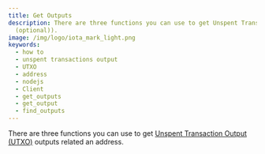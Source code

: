 ```yaml
---
title: Get Outputs
description: There are three functions you can use to get Unspent Transaction Output (UTXO) outputs related an address Client.getAddressOutputs(str), Client.getOutput(str), and Client.findOutputs(output_ids (optional), addresses
  (optional)).
image: /img/logo/iota_mark_light.png
keywords:
  - how to
  - unspent transactions output
  - UTXO
  - address
  - nodejs
  - Client
  - get_outputs
  - get_output
  - find_outputs
---
```


<KeyConceptOutputs />

There are three functions you can use to get
[Unspent Transaction Output (UTXO)](../key_concepts/messages_payloads_and_transactions.md#unspent-transaction-output-utxo)
outputs related an address.

<Tabs groupId="language">
  <TabItem value="java" label="Java">
    <JavaGetOutputs />
  </TabItem>
  <TabItem value="nodejs" label="Nodejs">
    <NodejsGetOutputs />
  </TabItem>
  <TabItem value="python" label="Python">
    <PythonGetOutputs />
  </TabItem>
  <TabItem value="rust" label="Rust">
    <RustGetOutputs />
  </TabItem>
  <TabItem value="wasm" label="Wasm">
    <WasmGetOutputs />
  </TabItem>
</Tabs>
